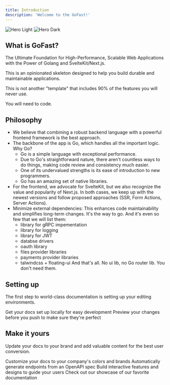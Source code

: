 ```yaml
---
title: Introduction
description: 'Welcome to the GoFast!'
---
```


<img
  className="block dark:hidden"
  src="/images/hero-light.svg"
  alt="Hero Light"
/>
<img
  className="hidden dark:block"
  src="/images/hero-dark.svg"
  alt="Hero Dark"
/>

## What is GoFast?

The Ultimate Foundation for High-Performance, Scalable Web Applications with the Power of Golang and SvelteKit/Next.js.

This is an opinionated skeleton designed to help you build durable and maintainable applications.

This is not another "template" that includes 90% of the features you will never use.

You will need to code.

## Philosophy

- We believe that combining a robust backend language with a powerful frontend framework is the best approach.
- The backbone of the app is Go, which handles all the important logic. Why Go?
    - Go is a simple language with exceptional performance.
    - Due to Go's straightforward nature, there aren't countless ways to do things, making code review and consistency much easier.
    - One of its undervalued strengths is its ease of introduction to new programmers.
    - Go has an amazing set of native libraries.
- For the frontend, we advocate for SvelteKit, but we also recognize the value and popularity of Next.js. 
In both cases, we keep up with the newest versions and follow proposed approaches (SSR, Form Actions, Server Actions).
- Minimize external dependencies: This enhances code maintainability and simplifies long-term changes. It's the way to go. And it's even so few that we will list them:
    - library for gRPC impementation
    - library for logging
    - library for JWT
    - databse drivers
    - oauth library
    - files provider libraries
    - payments provider libraries
    - talwindcss + floating-ui
And that's all. No ui lib, no Go router lib. You don't need them.

## Setting up

The first step to world-class documentation is setting up your editing environments.

<CardGroup cols={2}>
  <Card
    title="Edit Your Docs"
    icon="pen-to-square"
    href="https://mintlify.com/docs/quickstart"
  >
    Get your docs set up locally for easy development
  </Card>
  <Card
    title="Preview Changes"
    icon="image"
    href="https://mintlify.com/docs/development"
  >
    Preview your changes before you push to make sure they're perfect
  </Card>
</CardGroup>

## Make it yours

Update your docs to your brand and add valuable content for the best user conversion.

<CardGroup cols={2}>
  <Card
    title="Customize Style"
    icon="palette"
    href="https://mintlify.com/docs/settings/global"
  >
    Customize your docs to your company's colors and brands
  </Card>
  <Card
    title="Reference APIs"
    icon="code"
    href="https://mintlify.com/docs/api-playground/openapi"
  >
    Automatically generate endpoints from an OpenAPI spec
  </Card>
  <Card
    title="Add Components"
    icon="screwdriver-wrench"
    href="https://mintlify.com/docs/components/accordion"
  >
    Build interactive features and designs to guide your users
  </Card>
  <Card
    title="Get Inspiration"
    icon="stars"
    href="https://mintlify.com/customers"
  >
    Check out our showcase of our favorite documentation
  </Card>
</CardGroup>
